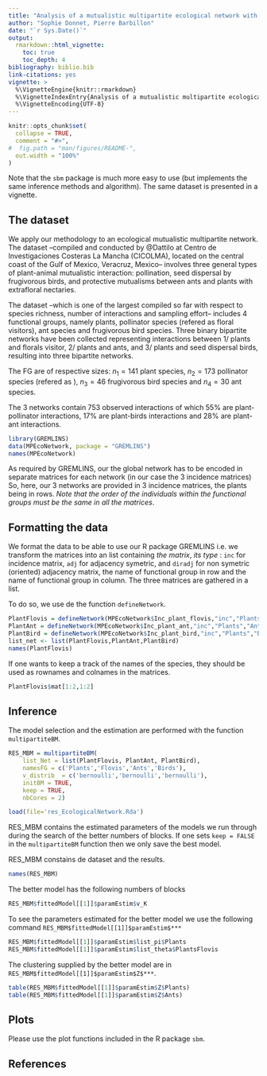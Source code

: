 ```yaml
---
title: "Analysis of a mutualistic multipartite ecological network with GREMLINS"
author: "Sophie Donnet, Pierre Barbillon"
date: "`r Sys.Date()`"
output: 
  rmarkdown::html_vignette:
    toc: true
    toc_depth: 4
bibliography: biblio.bib
link-citations: yes
vignette: >
  %\VignetteEngine{knitr::rmarkdown}
  %\VignetteIndexEntry{Analysis of a mutualistic multipartite ecological network with GREMLINS}
  %\VignetteEncoding{UTF-8}
---
```



<!-- README.md is generated from README.Rmd. Please edit that file -->

```r
knitr::opts_chunk$set(
  collapse = TRUE,
  comment = "#>",
#  fig.path = "man/figures/README-",
  out.width = "100%"
)
```


<!-- badges: start -->
<!-- badges: end -->


 
Note that the `sbm` package is much more easy to use (but implements the same inference methods and algorithm). The same dataset is presented in a vignette. 

 

## The dataset
We apply our methodology to an ecological mutualistic multipartite network.  
The dataset --compiled and conducted by   @Dattilo  at Centro de Investigaciones Costeras La Mancha (CICOLMA), located on the central coast of the Gulf of Mexico, Veracruz, Mexico--
 involves three general types of plant-animal mutualistic interaction:
 pollination,  seed dispersal by frugivorous birds, and   protective mutualisms between ants and plants with extrafloral nectaries.


The dataset --which is one of the largest compiled so far with respect
to species richness, number of interactions and sampling effort--  includes  4 functional groups, namely  plants, pollinator species (refered as floral visitors), ant species and frugivorous bird species. Three binary bipartite networks have been collected representing interactions between 1/ plants and florals visitor,  2/ plants and ants, and 3/ plants and seed dispersal birds, resulting into three bipartite networks.   

The FG are of respective sizes: $n_1 =  141$  plant species,  $n_2 = 173$  pollinator species (refered as ), $n_3 = 46$ frugivorous bird species and $n_4 = 30$  ant species. 
        
The 3 networks contain   $753$  observed interactions of which $55\%$ are   plant-pollinator interactions, $17\%$ are   plant-birds interactions  and $28\%$ are plant-ant interactions.

 


```r
library(GREMLINS)
data(MPEcoNetwork, package = "GREMLINS")
names(MPEcoNetwork)
```

As required by GREMLINS, our the global network has  to be encoded in separate matrices for each network (in our case the $3$ incidence matrices)
So, here, our  3 networks are provided in 3 incidence matrices, the plants being in rows. *Note that the order of the individuals within the functional groups must be the same in all the matrices*.  

## Formatting the data
We format the data to be able to use our R package GREMLINS i.e. we transform the matrices into an list containing *the matrix*, *its type* : `inc`   for incidence matrix,  `adj`    for adjacency symetric, and `diradj` for  non symetric (oriented) adjacency  matrix, the name of functional group in row and the name of functional group in column.   The three matrices are gathered in a list. 

To do so, we use de the function `defineNetwork`. 
```r
PlantFlovis = defineNetwork(MPEcoNetwork$Inc_plant_flovis,"inc","Plants","Flovis")
PlantAnt = defineNetwork(MPEcoNetwork$Inc_plant_ant,"inc","Plants","Ants")
PlantBird = defineNetwork(MPEcoNetwork$Inc_plant_bird,"inc","Plants","Birds")
list_net <- list(PlantFlovis,PlantAnt,PlantBird)
names(PlantFlovis)
```

If one wants to keep a track of the names of the species, they should be used as rownames and colnames in the matrices.

```r
PlantFlovis$mat[1:2,1:2]

```

## Inference 

The model selection and the estimation are performed with the function `multipartiteBM`.

```r
RES_MBM = multipartiteBM(
    list_Net = list(PlantFlovis, PlantAnt, PlantBird),
    namesFG = c('Plants','Flovis','Ants','Birds'),
    v_distrib  = c('bernoulli','bernoulli','bernoulli'),
    initBM = TRUE,
    keep = TRUE,
    nbCores = 2)
```

```r
load(file='res_EcologicalNetwork.Rda')
```

RES_MBM contains the estimated parameters of the models we run through during the search of the better numbers of blocks. 
If one sets `keep = FALSE`  in the `multipartiteBM` function then we only save the best model. 

RES_MBM constains de dataset and the results.  
```r
names(RES_MBM)
``` 

The better model has the following numbers of blocks
```r
RES_MBM$fittedModel[[1]]$paramEstim$v_K
```

To see the parameters estimated for the better model we use the following command `RES_MBM$fittedModel[[1]]$paramEstim$***`
```r
RES_MBM$fittedModel[[1]]$paramEstim$list_pi$Plants
RES_MBM$fittedModel[[1]]$paramEstim$list_theta$PlantsFlovis
```

The clustering  supplied by the better model  are in `RES_MBM$fittedModel[[1]]$paramEstim$Z$***`.

```r
table(RES_MBM$fittedModel[[1]]$paramEstim$Z$Plants)
table(RES_MBM$fittedModel[[1]]$paramEstim$Z$Ants)      
``` 

## Plots 
Please use the plot functions included in the R package `sbm`. 

## References

 
